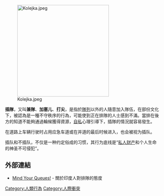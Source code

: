 {{Unreferenced|time=2019-02-08T00:43:27+00:00}} 
{{otheruses|other=文化大革命时期知识青年「安插進入生產隊」|上山下乡运动}}
[[File:Kolejka.jpeg|300px]]

'''插隊'''，又叫'''兼隊'''、'''加塞儿'''、'''打尖'''，是指於[[排隊|隊列]]以外的人隨意加入隊伍，在部份文化下，被認為是一種不守秩序的行為，可能使到正在排隊的人士感到不滿。當排在後方的知道不能夠通過輪候獲得資源，[[自私|自私]]心理引導下，插隊的情況就容易發生。

在道路上车辆行驶时占用应急车道或在并道的最后时候进入，也会被视为插队。

插队和不插队，不仅是一种约定俗成的习惯，其行为底线是“[[私人财产|私人财产]]和个人生命的神圣不可侵犯”。

== 外部連結 ==
* [http://www.tribuneindia.com/2003/20030413/spectrum/main3.htm Mind Your Queues!] {{Wayback|url=http://www.tribuneindia.com/2003/20030413/spectrum/main3.htm |date=20201024024728 }} - {{en}}關於印度人對排隊的態度

[[Category:人類行為|Category:人類行為]]
[[Category:人際衝突|Category:人際衝突]]

{{Sociology-stub}}